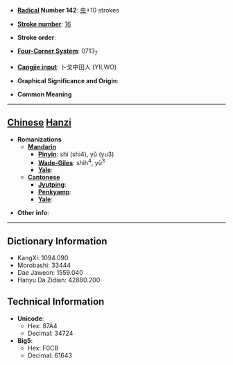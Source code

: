 * '''[[Wiktionary:Chinese radical index| Radical]] Number 142''': [[Wiktionary:Chinese radical index 虫|虫]]+10 strokes

* '''[[Wiktionary:Chinese total strokes index|Stroke number]]''': [[Wiktionary:Chinese total strokes index 16|16]]

* '''Stroke order''': 

* '''[[Wiktionary:Chinese four corner index|Four-Corner System]]''': 0713<sub>7</sub>

* '''[[Wiktionary:Chinese Cangjie index|Cangjie input]]''': 卜戈中田人 (YILWO)

* '''Graphical Significance and Origin''': 

* '''Common Meaning'''

----

== [[Chinese]] [[Hanzi]] ==

* '''Romanizations'''
** '''[[Mandarin]]'''
*** '''[[Pinyin]]''': shì (shi4), yǔ (yu3)
*** '''[[Wade-Giles]]''': shih<sup>4</sup>, yü<sup>3</sup>
*** '''[[Yale]]''': 
** '''[[Cantonese]]'''
*** '''[[Jyutping]]''':
*** '''[[Penkyamp]]''': 
*** '''[[Yale]]''': 

* '''Other info''': 

----

== Dictionary Information ==

* KangXi: 1094.090
* Morobashi: 33444
* Dae Jaweon: 1559.040
* Hanyu Da Zidian: 42880.200

== Technical Information ==

* '''Unicode''':
** Hex: 87A4
** Decimal: 34724
* '''Big5''':
** Hex: F0CB
** Decimal: 61643